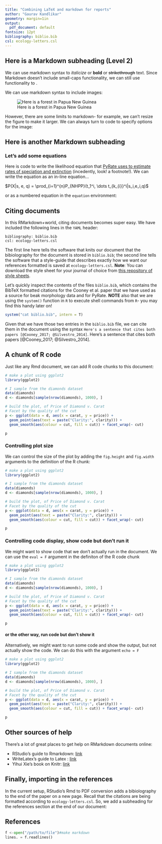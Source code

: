 ```yaml
---
title: "Combining LaTeX and markdown for reports"
author: "Gaurav Kandlikar"
geometry: margin=1in
output:
  pdf_document: default
fontsize: 12pt
bibliography: biblio.bib
csl: ecology-letters.csl
---
```


## Here is a Markdown subheading (Level 2)

We can use markdown syntax to *italicize* or **bold** or ~~strikethrough~~ text. Since Markdown doesn't include small-caps functionality, we can still use \LaTeX functionality to \textsc{write in small caps}.

We can use markdown syntax to include images:  


![Here is a forest in Papua New Guinea](/home/eeb177-student/Desktop/eeb-177/Lab-Work/exercise-10/tropical-forest.jpg)


However, there are some limits to markdown- for example, we can't resize the figure to make it larger. We can always turn to \LaTeX code to specify options for the image:

\begin{figure}[t]
\label{fig:pop}
\includegraphics[width=15cm, height=15cm,keepaspectratio]{/home/eeb177-student/Desktop/eeb-177/Lab-Work/exercise-10/tropical-forest.jpg}
\centering
\caption{Tropical forest!}
\end{figure}

\clearpage

## Here is another Markdown subheading
### Let's add some equations

Here is \LaTeX code to write the likelihood equation that [PyRate uses to estimate rates of speciation and extinction](https://academic.oup.com/sysbio/article/63/3/349/1650079/Bayesian-Estimation-of-Speciation-and-Extinction)\footnote{https://academic.oup.com/sysbio/article/63/3/349/1650079/Bayesian-Estimation-of-Speciation-and-Extinction} (incedently, look! a footnote!). We can write the equation as an in-line equation...

$P(X|s, e, q) = \prod_{i=1}^{n}P_{NHPP}(t_1^i, \dots t_{k_{i}}^i|s_i,e_i,q)$

or as a numbered equation in the `equation` environment:

\begin{equation}
\P(X|s, e, q) = \prod_{i=1}^{n}P_{NHPP}(t_1^i, \dots t_{k_{i}}^i|s_i,e_i,q)
\end{equation}

\clearpage

## Citing documents 

In this RMarkdown+\LaTeX world, citing documents becomes super easy. We have included the following lines in the `YAML` header:

```
bibliography: biblio.bib     
csl: ecology-letters.csl
```

The first line here tells the software that knits our document that the bibiolography for the document is stored in `biblio.bib`; the second line tells the software that a style-guide that describes exactly how we want our references formatted is saved at `ecology-letters.csl`. **Note**: You can download the style sheet for your journal of choice from [this repository of style sheets](https://www.zotero.org/styles)\footnote{https://www.zotero.org/styles}.

Let's quickly inspect the contents of the files `biblio.bib`, which contains the BibTeX formatted citations for the Cooney et al. paper that we have used as a source for beak morphology data and for PyRate. **NOTE** also that we are using the `system()` function in `R` to execute shell commands from `R`- you may find this handy later on!

```r
system("cat biblio.bib", intern = T)
```


Given that we have  those two entries in the `biblio.bib` file, we can cite them in the document using the syntax `Here's a sentence that cites both papers [@Cooney_2017; @Silvestro_2014]`. Here's a sentence that cites both papers [@Cooney_2017; @Silvestro_2014].  

\clearpage

## A chunk of R code

Just like any Rmd document, we can add R code chunks to this document:

```r
# make a plot using ggplot2
library(ggplot2)

# I sample from the diamonds dataset
data(diamonds)
d <- diamonds[sample(nrow(diamonds), 1000), ]

# build the plot, of Price of Diamond v. Carat
# Facet by the quality of the cut
p <- ggplot(data = d, aes(x = carat, y = price)) +
  geom_point(aes(text = paste("Clarity:", clarity))) +
  geom_smooth(aes(colour = cut, fill = cut)) + facet_wrap(~ cut)

p
```

### Controlling plot size

We can control the size of the plot by adding the `fig.height` and `fig.width` arguments to the definition of the R chunk:

```r
# make a plot using ggplot2
library(ggplot2)

# I sample from the diamonds dataset
data(diamonds)
d <- diamonds[sample(nrow(diamonds), 1000), ]

# build the plot, of Price of Diamond v. Carat
# Facet by the quality of the cut
p <- ggplot(data = d, aes(x = carat, y = price)) +
  geom_point(aes(text = paste("Clarity:", clarity))) +
  geom_smooth(aes(colour = cut, fill = cut)) + facet_wrap(~ cut)

p
```

### Controlling code display, show code but don't run it

We might want to show code that we don't actually run in the document. We can use the `eval = F` argument in the definiton of  the R code chunk

```r
# make a plot using ggplot2
library(ggplot2)

# I sample from the diamonds dataset
data(diamonds)
d <- diamonds[sample(nrow(diamonds), 1000), ]

# build the plot, of Price of Diamond v. Carat
# Facet by the quality of the cut
p <- ggplot(data = d, aes(x = carat, y = price)) +
  geom_point(aes(text = paste("Clarity:", clarity))) +
  geom_smooth(aes(colour = cut, fill = cut)) + facet_wrap(~ cut)

p
```

#### or the other way, run code but don't show it
Alternatively, we might want to run some code and show the output, but not actually show the code. We can do this with the argument `echo = F`

```r
# make a plot using ggplot2
library(ggplot2)

# I sample from the diamonds dataset
data(diamonds)
d <- diamonds[sample(nrow(diamonds), 1000), ]

# build the plot, of Price of Diamond v. Carat
# Facet by the quality of the cut
p <- ggplot(data = d, aes(x = carat, y = price)) +
  geom_point(aes(text = paste("Clarity:", clarity))) +
  geom_smooth(aes(colour = cut, fill = cut)) + facet_wrap(~ cut)

p
```

## Other sources of help

There's a lot of great places to get help on RMarkdown documents online:  

- RStudio's guide to Rmarkdown: [link]()   
- WriteLatex's guide to Latex : [link]()   
- Yihui Xie's book on Knitr: [link]()  


## Finally, importing in the references
In the current setup, RStudio's Rmd to PDF conversion adds a bibiolography to the end of the paper on a new page. Recall that the citations are being formatted according to `ecology-letters.csl`. So, we add a subheading for the references section at the end of our document:

\clearpage

## References

















```python
f <-open("/path/to/file")#make markdown
lines. = f.readlines()
```